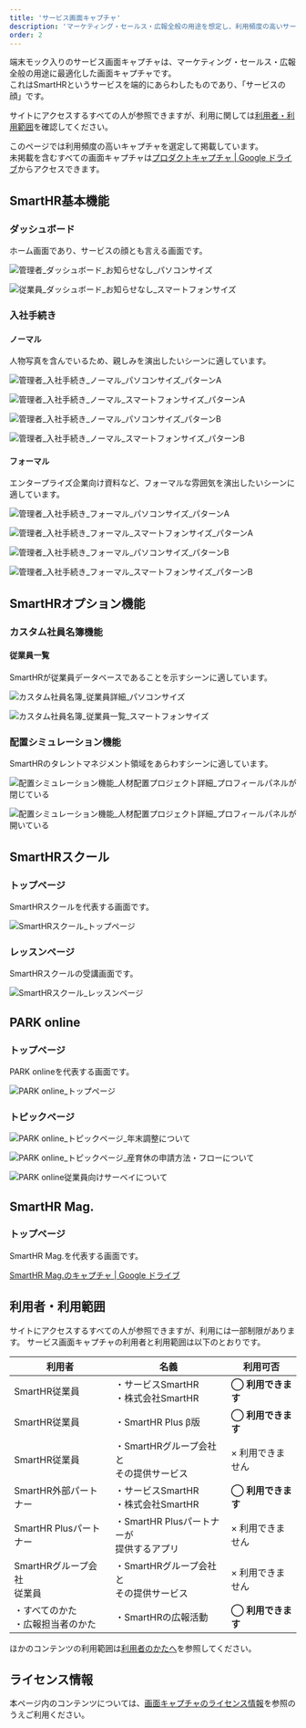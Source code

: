 ```yaml
---
title: 'サービス画面キャプチャ'
description: 'マーケティング・セールス・広報全般の用途を想定し、利用頻度の高いサービス画面のキャプチャを選定して掲載しています。'
order: 2
---
```



端末モック入りのサービス画面キャプチャは、マーケティング・セールス・広報全般の用途に最適化した画面キャプチャです。  
これはSmartHRというサービスを端的にあらわしたものであり、「サービスの顔」です。  

サイトにアクセスするすべての人が参照できますが、利用に関しては[利用者・利用範囲](#h2-5)を確認してください。

このページでは利用頻度の高いキャプチャを選定して掲載しています。  
未掲載を含むすべての画面キャプチャは<a href="https://drive.google.com/drive/folders/1PT1gK4rrz8DufFkFc2r3Z_xpp03YxHwC" target="_blank">プロダクトキャプチャ | Google ドライブ</a>からアクセスできます。




## SmartHR基本機能

### ダッシュボード

ホーム画面であり、サービスの顔とも言える画面です。

<Grid autoRepeat="auto-fill" size="250px">

  <CaptureImageWithDesc description="パソコンサイズ">

  ![管理者_ダッシュボード_お知らせなし_パソコンサイズ](./images/service_capture/管理者_ダッシュボード_お知らせなし_パソコンサイズ.png)

  </CaptureImageWithDesc>

  <CaptureImageWithDesc description="スマートフォンサイズ">

  ![従業員_ダッシュボード_お知らせなし_スマートフォンサイズ](./images/service_capture/従業員_ダッシュボード_お知らせなし_スマートフォンサイズ.png)

  </CaptureImageWithDesc>

</Grid>


### 入社手続き

#### ノーマル

人物写真を含んでいるため、親しみを演出したいシーンに適しています。

<Grid autoRepeat="auto-fill" size="250px">

  <CaptureImageWithDesc description="パソコンサイズ　パターンA">

  ![管理者_入社手続き_ノーマル_パソコンサイズ_パターンA](./images/service_capture/管理者_入社手続き_ノーマル_パソコンサイズ_パターンA.png)

  </CaptureImageWithDesc>

  <CaptureImageWithDesc description="スマートフォンサイズ　パターンA">

  ![管理者_入社手続き_ノーマル_スマートフォンサイズ_パターンA](./images/service_capture/管理者_入社手続き_ノーマル_スマートフォンサイズ_パターンA.png)

  </CaptureImageWithDesc>

  <CaptureImageWithDesc description="パソコンサイズ　パターンB">

  ![管理者_入社手続き_ノーマル_パソコンサイズ_パターンB](./images/service_capture/管理者_入社手続き_ノーマル_パソコンサイズ_パターンB.png)

  </CaptureImageWithDesc>

  <CaptureImageWithDesc description="スマートフォンサイズ　パターンB">

  ![管理者_入社手続き_ノーマル_スマートフォンサイズ_パターンB](./images/service_capture/管理者_入社手続き_ノーマル_スマートフォンサイズ_パターンB.png)

  </CaptureImageWithDesc>

</Grid>


#### フォーマル

エンタープライズ企業向け資料など、フォーマルな雰囲気を演出したいシーンに適しています。

<Grid autoRepeat="auto-fill" size="250px">

  <CaptureImageWithDesc description="パソコンサイズ　パターンA">

  ![管理者_入社手続き_フォーマル_パソコンサイズ_パターンA](./images/service_capture/管理者_入社手続き_フォーマル_パソコンサイズ_パターンA.png)

  </CaptureImageWithDesc>

  <CaptureImageWithDesc description="スマートフォンサイズ　パターンA">

  ![管理者_入社手続き_フォーマル_スマートフォンサイズ_パターンA](./images/service_capture/管理者_入社手続き_フォーマル_スマートフォンサイズ_パターンA.png)

  </CaptureImageWithDesc>

  <CaptureImageWithDesc description="パソコンサイズ　パターンB">

  ![管理者_入社手続き_フォーマル_パソコンサイズ_パターンB](./images/service_capture/管理者_入社手続き_フォーマル_パソコンサイズ_パターンB.png)

  </CaptureImageWithDesc>

  <CaptureImageWithDesc description="スマートフォンサイズ　パターンB">

  ![管理者_入社手続き_フォーマル_スマートフォンサイズ_パターンB](./images/service_capture/管理者_入社手続き_フォーマル_スマートフォンサイズ_パターンB.png)

  </CaptureImageWithDesc>

</Grid>


## SmartHRオプション機能

### カスタム社員名簿機能

#### 従業員一覧

SmartHRが従業員データベースであることを示すシーンに適しています。

<Grid autoRepeat="auto-fill" size="250px">

  <CaptureImageWithDesc description="パソコンサイズ">

  ![カスタム社員名簿_従業員詳細_パソコンサイズ](./images/service_capture/カスタム社員名簿_従業員詳細.png)

  </CaptureImageWithDesc>

  <CaptureImageWithDesc description="スマートフォンサイズ">

  ![カスタム社員名簿_従業員一覧_スマートフォンサイズ](./images/service_capture/カスタム社員名簿_従業員一覧_スマートフォンサイズ.png)

  </CaptureImageWithDesc>

</Grid>


### 配置シミュレーション機能

SmartHRのタレントマネジメント領域をあらわすシーンに適しています。

<Grid autoRepeat="auto-fill" size="250px">

  <CaptureImageWithDesc description="プロフィールパネルが閉じている">

  ![配置シミュレーション機能_人材配置プロジェクト詳細_プロフィールパネルが閉じている](./images/service_capture/配置シミュレーション機能_人材配置プロジェクト詳細_プロフィールパネルが閉じている.png)

  </CaptureImageWithDesc>

  <CaptureImageWithDesc description="プロフィールパネルが開いている">

  ![配置シミュレーション機能_人材配置プロジェクト詳細_プロフィールパネルが開いている](./images/service_capture/配置シミュレーション機能_人材配置プロジェクト詳細_プロフィールパネルが開いている.png)

  </CaptureImageWithDesc>

</Grid>


## SmartHRスクール

### トップページ

SmartHRスクールを代表する画面です。

<Grid autoRepeat="auto-fill" size="250px">

  <CaptureImageWithDesc>

  ![SmartHRスクール_トップページ](./images/service_capture/SmartHRスクール_トップページ.png)

  </CaptureImageWithDesc>

</Grid>

### レッスンページ

SmartHRスクールの受講画面です。

<Grid autoRepeat="auto-fill" size="250px">

  <CaptureImageWithDesc>

  ![SmartHRスクール_レッスンページ](./images/service_capture/SmartHRスクール_レッスンページ.png)

  </CaptureImageWithDesc>

</Grid>



## PARK online

### トップページ

PARK onlineを代表する画面です。

<Grid autoRepeat="auto-fill" size="250px">

  <CaptureImageWithDesc>

  ![PARK online_トップページ](./images/service_capture/PARK-online_トップページ.png)

  </CaptureImageWithDesc>

</Grid>



### トピックページ

<Grid autoRepeat="auto-fill" size="250px">

  <CaptureImageWithDesc description="年末調整について">

  ![PARK online_トピックページ_年末調整について](./images/service_capture/PARK-online_トピックページ「年末調整について」.png)

  </CaptureImageWithDesc>

  <CaptureImageWithDesc description="産育休の申請方法・フローについて">

  ![PARK online_トピックページ_産育休の申請方法・フローについて](./images/service_capture/PARK-online_トピックページ「産育休の申請方法・フローについて」.png)

  </CaptureImageWithDesc>

  <CaptureImageWithDesc description="従業員向けサーベイについて">

  ![PARK online従業員向けサーベイについて](./images/service_capture/PARK-online_トピックページ「従業員向けサーベイについて」.png)

  </CaptureImageWithDesc>

</Grid>


## SmartHR Mag.
### トップページ

SmartHR Mag.を代表する画面です。

<a href="https://drive.google.com/drive/u/1/folders/16v9NMGRSYBzPS0mSMYhlo2Wmqv6gA9FF" target="_blank">SmartHR Mag.のキャプチャ | Google ドライブ</a>


## 利用者・利用範囲

サイトにアクセスするすべての人が参照できますが、利用には一部制限があります。
サービス画面キャプチャの利用者と利用範囲は以下のとおりです。

<TableWrapper>
  <table>
    <thead>
      <tr>
        <th>利用者</th>
        <th>名義</th>
        <th>利用可否</th>
      </tr>
    </thead>
    <tbody>
      <tr>
        <td>SmartHR従業員</td>
        <td>・サービスSmartHR<br/>・株式会社SmartHR</td>
        <td><strong>◯ 利用できます</strong></td>
      </tr>
      <tr>
        <td>SmartHR従業員</td>
        <td>・SmartHR Plus β版</td>
        <td><strong>◯ 利用できます</strong></td>
      </tr>
      <tr>
        <td>SmartHR従業員</td>
        <td>・SmartHRグループ会社と<br/>その提供サービス</td>
        <td>× 利用できません</td>
      </tr>
      <tr>
        <td>SmartHR外部パートナー</td>
        <td>・サービスSmartHR<br/>・株式会社SmartHR</td>
        <td><strong>◯ 利用できます</strong></td>
      </tr>
      <tr>
        <td>SmartHR Plusパートナー</td>
        <td>・SmartHR Plusパートナーが<br/>提供するアプリ</td>
        <td>× 利用できません</td>
      </tr>
      <tr>
        <td>SmartHRグループ会社<br/>従業員</td>
        <td>・SmartHRグループ会社と<br/>その提供サービス</td>
        <td>× 利用できません</td>
      </tr>
      <tr>
        <td>・すべてのかた<br/>・広報担当者のかた</td>
        <td>・SmartHRの広報活動</td>
        <td><strong>◯ 利用できます</strong></td>
      </tr>
    </tbody>
  </table>
</TableWrapper>

ほかのコンテンツの利用範囲は[利用者のかたへ](/introduction/user/)を参照してください。


## ライセンス情報
本ページ内のコンテンツについては、[画面キャプチャのライセンス情報](/communication/capture/#h2-3)を参照のうえご利用ください。
